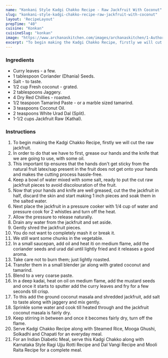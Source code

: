 ---
name: "Konkani Style Kadgi Chakko Recipe - Raw Jackfruit With Coconut"
slug: "konkani-style-kadgi-chakko-recipe-raw-jackfruit-with-coconut"
layout: 'RecipeLayout'
prepTime: "40"
cuisine: "Konkan"
cuisineSlug: "konkan"
image: "https://www.archanaskitchen.com/images/archanaskitchen/1-Author/Curryandvanilla/Raw_Jackruit_Coconut_Curry_Konkani_Style.jpg"
excerpt: "To begin making the Kadgi Chakko Recipe, firstly we will cut the raw jackfruit"
---

### Ingredients

- Curry leaves - a few.
- 1 tablespoon Coriander (Dhania) Seeds.
- Salt - to taste.
- 1/2 cup Fresh coconut - grated.
- 2 tablespoons Jaggery.
- 4 Dry Red Chillies - roasted.
- 1/2 teaspoon Tamarind Paste - or a marble sized tamarind.
- 3 teaspoons Coconut Oil.
- 2 teaspoons White Urad Dal (Split).
- 1-1/2 cups Jackfruit Raw (Kathal).

### Instructions

1. To begin making the Kadgi Chakko Recipe, firstly we will cut the raw jackfruit.
1. In order to do that we have to first, grease our hands and the knife that we are going to use, with some oil.
1. This important tip ensures that the hands don't get sticky from the natural fruit latex/sap present in the fruit does not get onto your hands and makes the cutting process hassle-free.
1. Keep a bowl of water mixed with some salt, ready to put the cut raw jackfruit pieces to avoid discolouration of the fruit.
1. Now that your hands and knife are well greased, cut the the jackfruit in half, discard the skin and start making 1 inch pieces and soak them in the salted water.
1. Next place the jackfruit in a pressure cooker with 1/4 cup of water and pressure cook for 2 whistles and turn off the heat.
1. Allow the pressure to release naturally.
1. Drain any water from the jackfruit and set aside.
1. Gently shred the jackfruit pieces.
1. You do not want to completely mash it or break it.
1. We still want some chunks in the vegetable.
1. In a small saucepan, add oil and heat iti on medium flame, add the coriander seeds and urad dal  until lightly fried and it releases a good aroma.
1. Take care not to burn them; just lightly roasted.
1. Transfer them in a small blender jar along with grated coconut and tamarind.
1. Blend to a very coarse paste.
1. In a deep kadai, heat on oil on medium flame, add the mustard seeds and once it starts to sputter add the curry leaves and fry for a few seconds till crisp.
1. To this add the ground coconut masala and shredded jackfruit, add salt to taste along with jaggery and mix gently.
1. Sprinkle some water and cook till heated through and the jackfruit coconut masala is fairly dry.
1. Keep stirring in between and once it becomes fairly dry, turn off the flame.
1. Serve Kadgi Chakko Recipe along with Steamed Rice, Mooga Ghushi, Solkadhi and Chapati for an everyday meal.
1. For an Indian Diabetic Meal, serve this Kadgi Chakko along with Karnataka Style Ragi Ujju Rotti Recipe and Dal Vangi Recipe and Mooli Raita Recipe for a complete meal.
